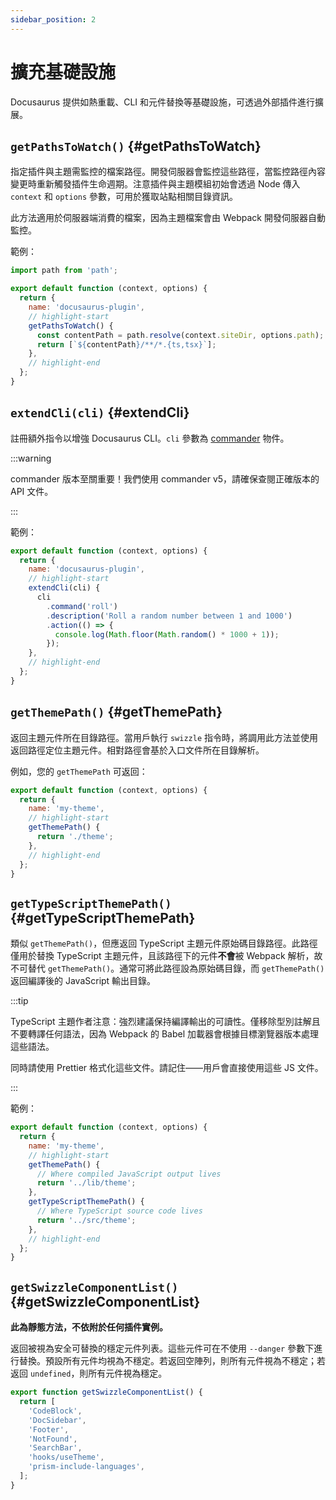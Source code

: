 ```yaml
---
sidebar_position: 2
---
```


# 擴充基礎設施

Docusaurus 提供如熱重載、CLI 和元件替換等基礎設施，可透過外部插件進行擴展。

## `getPathsToWatch()` {#getPathsToWatch}

指定插件與主題需監控的檔案路徑。開發伺服器會監控這些路徑，當監控路徑內容變更時重新觸發插件生命週期。注意插件與主題模組初始會透過 Node 傳入 `context` 和 `options` 參數，可用於獲取站點相關目錄資訊。

此方法適用於伺服器端消費的檔案，因為主題檔案會由 Webpack 開發伺服器自動監控。

範例：

```js title="docusaurus-plugin/src/index.js"
import path from 'path';

export default function (context, options) {
  return {
    name: 'docusaurus-plugin',
    // highlight-start
    getPathsToWatch() {
      const contentPath = path.resolve(context.siteDir, options.path);
      return [`${contentPath}/**/*.{ts,tsx}`];
    },
    // highlight-end
  };
}
```

## `extendCli(cli)` {#extendCli}

註冊額外指令以增強 Docusaurus CLI。`cli` 參數為 [commander](https://www.npmjs.com/package/commander/v/5.1.0) 物件。

:::warning

commander 版本至關重要！我們使用 commander v5，請確保查閱正確版本的 API 文件。

:::

範例：

```js title="docusaurus-plugin/src/index.js"
export default function (context, options) {
  return {
    name: 'docusaurus-plugin',
    // highlight-start
    extendCli(cli) {
      cli
        .command('roll')
        .description('Roll a random number between 1 and 1000')
        .action(() => {
          console.log(Math.floor(Math.random() * 1000 + 1));
        });
    },
    // highlight-end
  };
}
```

## `getThemePath()` {#getThemePath}

返回主題元件所在目錄路徑。當用戶執行 `swizzle` 指令時，將調用此方法並使用返回路徑定位主題元件。相對路徑會基於入口文件所在目錄解析。

例如，您的 `getThemePath` 可返回：

```js title="my-theme/src/index.js"
export default function (context, options) {
  return {
    name: 'my-theme',
    // highlight-start
    getThemePath() {
      return './theme';
    },
    // highlight-end
  };
}
```

## `getTypeScriptThemePath()` {#getTypeScriptThemePath}

類似 `getThemePath()`，但應返回 TypeScript 主題元件原始碼目錄路徑。此路徑僅用於替換 TypeScript 主題元件，且該路徑下的元件**不會**被 Webpack 解析，故不可替代 `getThemePath()`。通常可將此路徑設為原始碼目錄，而 `getThemePath()` 返回編譯後的 JavaScript 輸出目錄。

:::tip

TypeScript 主題作者注意：強烈建議保持編譯輸出的可讀性。僅移除型別註解且不要轉譯任何語法，因為 Webpack 的 Babel 加載器會根據目標瀏覽器版本處理這些語法。

同時請使用 Prettier 格式化這些文件。請記住——用戶會直接使用這些 JS 文件。

:::

範例：

```js title="my-theme/src/index.js"
export default function (context, options) {
  return {
    name: 'my-theme',
    // highlight-start
    getThemePath() {
      // Where compiled JavaScript output lives
      return '../lib/theme';
    },
    getTypeScriptThemePath() {
      // Where TypeScript source code lives
      return '../src/theme';
    },
    // highlight-end
  };
}
```

## `getSwizzleComponentList()` {#getSwizzleComponentList}

**此為靜態方法，不依附於任何插件實例。**

返回被視為安全可替換的穩定元件列表。這些元件可在不使用 `--danger` 參數下進行替換。預設所有元件均視為不穩定。若返回空陣列，則所有元件視為不穩定；若返回 `undefined`，則所有元件視為穩定。

```js title="my-theme/src/index.js"
export function getSwizzleComponentList() {
  return [
    'CodeBlock',
    'DocSidebar',
    'Footer',
    'NotFound',
    'SearchBar',
    'hooks/useTheme',
    'prism-include-languages',
  ];
}
```